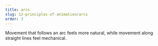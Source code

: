 ```yaml
---
title: arcs
slug: 12-principles-of-animation/arcs
order: 3
---
```


<SlideTemplate title="arcs" i="3" src="/gif/arcs.gif">
  Movement that follows an arc feels more natural, while movement along straight
  lines feel mechanical.
</SlideTemplate>
